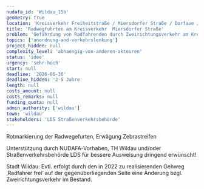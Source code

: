 ```yaml
---
nudafa_id: 'Wildau_15b'
geometry: true
location: 'Kreisverkehr Freiheitstraße / Miersdorfer Straße / Dorfaue / Röntgenstraße'
title: 'Radwegfuhrten am Kreisverkehr  Miersdorfer Straße'
problem: 'Gefährdung von Radfahrenden durch Zweirichtungsverkehr am Kreisel'
topics: ['anordnung-and-verkehrslenkung']
project_hidden: null
complexity_level: 'abhaengig-von-anderen-akteuren'
status: 'idee'
urgency: 'sehr-hoch'
start: null
deadline: '2026-06-30'
deadline_hidden: '2-5 Jahre'
length: null
costs_amount: null
costs_remarks: null
funding_quota: null
admin_authority: ['wildau']
town: 'wildau'
stakeholders: 'LDS Straßenverkehrsbehörde'
---
```


Rotmarkierung der Radwegefurten, Erwägung Zebrastreifen

Unterstützung durch NUDAFA-Vorhaben, TH Wildau und/oder Straßenverkehrsbehörde LDS für bessere Ausweisung dringend erwünscht!

Stadt Wildau: Evtl. erfolgt durch den in 2022 zu realisierenden Gehweg ‚Radfahrer frei‘ auf der gegenüberliegenden Seite eine Änderung bzgl. Zweirichtungsverkehr im Bestand.
